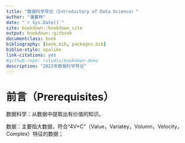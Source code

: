 ```yaml
--- 
title: "数据科学导论（Introductory of Data Science）"
author: "潘蓄林"
date: "`r Sys.Date()`"
site: bookdown::bookdown_site
output: bookdown::gitbook
documentclass: book
bibliography: [book.bib, packages.bib]
biblio-style: apalike
link-citations: yes
#github-repo: rstudio/bookdown-demo
description: "2022年数据科学导论"
---
```


# 前言（Prerequisites）

数据科学：从数据中提取出有价值的知识。

数据：主要指大数据，符合“4V+C”（Value，Variatey，Volumn，Velocity，Complex）特征的数据；


